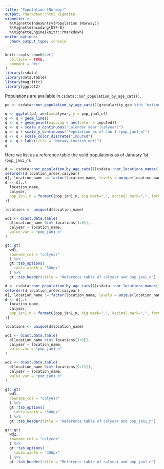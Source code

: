```yaml
---
title: "Population (Norway)"
output: rmarkdown::html_vignette
vignette: >
  %\VignetteIndexEntry{Population (Norway)}
  %\VignetteEncoding{UTF-8}
  %\VignetteEngine{knitr::rmarkdown}
editor_options: 
  chunk_output_type: console
---
```


```r
knitr::opts_chunk$set(
  collapse = TRUE,
  comment = "#>"
)
library(csdata)
library(data.table)
library(magrittr)
library(ggplot2)
```

Populations are available in `csdata::nor_population_by_age_cats()`.

```r
pd <- csdata::nor_population_by_age_cats()[granularity_geo %in% "nation" & calyear>=1990]

q <- ggplot(pd, aes(x=calyear, y = pop_jan1_n))
q <- q + geom_line()
q <- q + geom_point(mapping = aes(color = imputed))
q <- q + scale_x_continuous("Calendar year (calyear)")
q <- q + scale_y_continuous("Population as of Jan 1 (pop_jan1_n)")
q <- q + scale_color_discrete("Imputed")
q <- q + labs(title = "Norway (nation_nor)")
q
```

Here we list as a reference table the valid populations as of January 1st (`pop_jan1_n`).

```r
d <- csdata::nor_population_by_age_cats()[csdata::nor_locations_names(),on="location_code"][granularity_geo %in% c("nation", "georegion") & calyear>=2005]
setorder(d,location_order,calyear)
d[, location_name := factor(location_name, levels = unique(location_name))]
d <- d[,.(
  location_name, 
  calyear,
  pop_jan1_n = formatC(pop_jan1_n, big.mark=".", decimal.mark=",", format="f", digits=0)
)]

locations <- unique(d$location_name)

wd1 <- dcast.data.table(
  d[location_name %in% locations[1:6]],
  calyear ~ location_name,
  value.var = "pop_jan1_n"
)

gt::gt(
  wd1,
  rowname_col = "calyear"
  ) %>%
  gt::tab_options(
    table.width = "300px"
  ) %>% 
  gt::tab_header(title = "Reference table of calyear and pop_jan1_n")
```

```r
d <- csdata::nor_population_by_age_cats()[csdata::nor_locations_names(),on="location_code"][granularity_geo %in% c("county") & calyear>=2005]
setorder(d,location_order,calyear)
d[, location_name := factor(location_name, levels = unique(location_name))]
d <- d[,.(
  location_name, 
  calyear,
  pop_jan1_n = formatC(pop_jan1_n, big.mark=".", decimal.mark=",", format="f", digits=0)
)]

locations <- unique(d$location_name)

wd1 <- dcast.data.table(
  d[location_name %in% locations[1:8]],
  calyear ~ location_name,
  value.var = "pop_jan1_n"
)

wd2 <- dcast.data.table(
  d[location_name %in% locations[9:15]],
  calyear ~ location_name,
  value.var = "pop_jan1_n"
)

gt::gt(
  wd1,
  rowname_col = "calyear"
  ) %>%
  gt::tab_options(
    table.width = "300px"
  ) %>% 
  gt::tab_header(title = "Reference table of calyear and pop_jan1_n")

gt::gt(
  wd2,
  rowname_col = "calyear"
  ) %>%
  gt::tab_options(
    table.width = "300px"
  ) %>% 
  gt::tab_header(title = "Reference table of calyear and pop_jan1_n")
```
